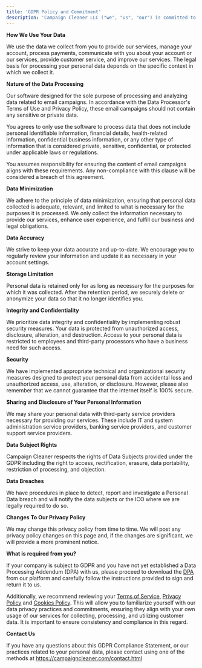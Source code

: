```yaml
---
title: 'GDPR Policy and Commitment'
description: 'Campaign Cleaner LLC ("we", "us", "our") is committed to safeguarding the privacy of our users ("you", "your"). We comply with the EU General Data Protection Regulation (GDPR), ensuring the highest standards of data protection.'
---
```


**How We Use Your Data**

We use the data we collect from you to provide our services, manage your account, process payments, communicate with you about your account or our services, provide customer service, and improve our services. The legal basis for processing your personal data depends on the specific context in which we collect it.

**Nature of the Data Processing**

Our software designed for the sole purpose of processing and analyzing data related to email campaigns. In accordance with the Data Processor's Terms of Use and Privacy Policy, these email campaigns should not contain any sensitive or private data.

You agrees to only use the software to process data that does not include personal identifiable information, financial details, health-related information, confidential business information, or any other type of information that is considered private, sensitive, confidential, or protected under applicable laws or regulations.

You assumes responsibility for ensuring the content of email campaigns aligns with these requirements. Any non-compliance with this clause will be considered a breach of this agreement.

**Data Minimization**

We adhere to the principle of data minimization, ensuring that personal data collected is adequate, relevant, and limited to what is necessary for the purposes it is processed. We only collect the information necessary to provide our services, enhance user experience, and fulfill our business and legal obligations.

**Data Accuracy**

We strive to keep your data accurate and up-to-date. We encourage you to regularly review your information and update it as necessary in your account settings.

**Storage Limitation**

Personal data is retained only for as long as necessary for the purposes for which it was collected. After the retention period, we securely delete or anonymize your data so that it no longer identifies you.

**Integrity and Confidentiality**

We prioritize data integrity and confidentiality by implementing robust security measures. Your data is protected from unauthorized access, disclosure, alteration, and destruction. Access to your personal data is restricted to employees and third-party processors who have a business need for such access.

**Security**

We have implemented appropriate technical and organizational security measures designed to protect your personal data from accidental loss and unauthorized access, use, alteration, or disclosure. However, please also remember that we cannot guarantee that the internet itself is 100% secure.

**Sharing and Disclosure of Your Personal Information**

We may share your personal data with third-party service providers necessary for providing our services. These include IT and system administration service providers, banking service providers, and customer support service providers.

**Data Subject Rights**

Campaign Cleaner respects the rights of Data Subjects provided under the GDPR including the right to access, rectification, erasure, data portability, restriction of processing, and objection.

**Data Breaches**

We have procedures in place to detect, report and investigate a Personal Data breach and will notify the data subjects or the ICO where we are legally required to do so.

**Changes To Our Privacy Policy**

We may change this privacy policy from time to time. We will post any privacy policy changes on this page and, if the changes are significant, we will provide a more prominent notice.

**What is required from you?**

If your company is subject to GDPR and you have not yet established a Data Processing Addendum (DPA) with us, please proceed to download the [DPA](/legal-and-compliance/dpa) from our platform and carefully follow the instructions provided to sign and return it to us.

Additionally, we recommend reviewing your [Terms of Service](/legal-and-compliance/terms-of-use), [Privacy Policy](/legal-and-compliance/privacy-policy) and [Cookies Policy](/legal-and-compliance/cookies). This will allow you to familiarize yourself with our data privacy practices and commitments, ensuring they align with your own usage of our services for collecting, processing, and utilizing customer data. It is important to ensure consistency and compliance in this regard.


**Contact Us**

If you have any questions about this GDPR Compliance Statement, or our practices related to your personal data, please contact using one of the methods at https://campaigncleaner.com/contact.html